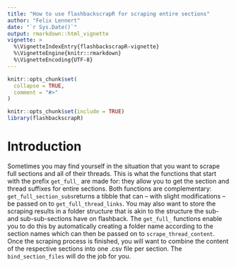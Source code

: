 ```yaml
---
title: "How to use flashbackscrapR for scraping entire sections"
author: "Felix Lennert"
date: "`r Sys.Date()`"
output: rmarkdown::html_vignette
vignette: >
  %\VignetteIndexEntry{flashbackscrapR-vignette}
  %\VignetteEngine{knitr::rmarkdown}
  %\VignetteEncoding{UTF-8}
---
```


```r
knitr::opts_chunk$set(
  collapse = TRUE,
  comment = "#>"
)
```

```r
knitr::opts_chunk$set(include = TRUE)
library(flashbackscrapR)
```

# Introduction

Sometimes you may find yourself in the situation that you want to scrape full sections and all of their threads. This is what the functions that start with the prefix `get_full_` are made for: they allow you to get the section and thread suffixes for entire sections. Both functions are complementary: `get_full_section_subs`returns a tibble that can -- with slight modifications -- be passed on to `get_full_thread_links`. You may also want to store the scraping results in a folder structure that is akin to the structure the sub- and sub-sub-sections have on flashback. The `get_full_` functions enable you to do this by automatically creating a folder name according to the section names which can then be passed on to `scrape_thread_content`. Once the scraping process is finished, you will want to combine the content of the respective sections into one .csv file per section. The `bind_section_files` will do the job for you. 
